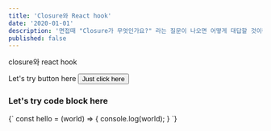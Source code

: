 ```yaml
---
title: 'Closure와 React hook'
date: '2020-01-01'
description: '면접때 "Closure가 무엇인가요?" 라는 질문이 나오면 어떻게 대답할 것이란가 라는 생각에서 출발하여 정리했습니다.'
published: false
---
```


closure와 react hook

<div>
  Let's try button here
  <Button>Just click here</Button>
</div>

### Let's try code block here

<CodeBlock>
  {`
    const hello = (world) => {
        console.log(world);
    }
    `}
</CodeBlock>
